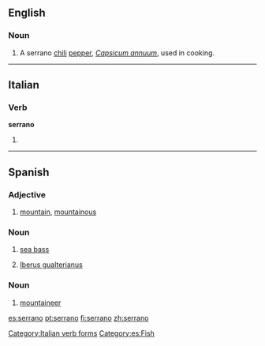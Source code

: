 ==English==
{{wikipedia|Serrano pepper}}

===Noun===
{{en-noun}}

# A serrano [[chili]] [[pepper]], ''[[Capsicum annuum]]'', used in cooking.  

----

==Italian==

===Verb===
'''serrano'''

# {{conjugation of|serrare||3|p|pres|ind|lang=it}}

[[Category:Italian verb forms]]

----

==Spanish==

===Adjective===
{{es-adj|f=serrana}}

# [[mountain]], [[mountainous]]

===Noun===
{{es-noun-m}}

# [[sea bass]]
# {{context|mollusc|lang=es}} [[w:Iberus gualterianus|Iberus gualterianus]]

===Noun===
{{es-noun-mf|f=serrana}}

# [[mountaineer]]

[[Category:es:Fish]]

[[es:serrano]]
[[pt:serrano]]
[[fi:serrano]]
[[zh:serrano]]